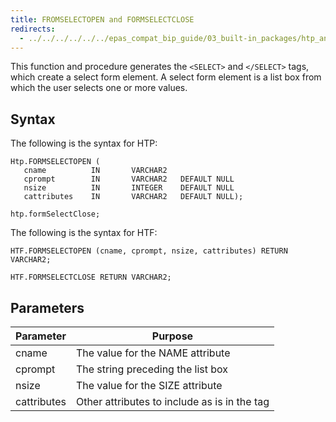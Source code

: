 ```yaml
---
title: FROMSELECTOPEN and FORMSELECTCLOSE
redirects:
  - ../../../../../../epas_compat_bip_guide/03_built-in_packages/htp_and_htf/formselectopen_and_formselectclose #generated for docs/epas/reorg-role-use-case-mode
---
```


This function and procedure generates the `<SELECT>` and `</SELECT>` tags, which create a select form element. A select form element is a list box from which the user selects one or more values. 

## Syntax

The following is the syntax for HTP:

```
Htp.FORMSELECTOPEN (
   cname          IN       VARCHAR2
   cprompt        IN       VARCHAR2   DEFAULT NULL
   nsize          IN       INTEGER    DEFAULT NULL
   cattributes    IN       VARCHAR2   DEFAULT NULL);

htp.formSelectClose;
```

The following is the syntax for HTF:

```
HTF.FORMSELECTOPEN (cname, cprompt, nsize, cattributes) RETURN VARCHAR2;

HTF.FORMSELECTCLOSE RETURN VARCHAR2;
```

## Parameters

| Parameter | Purpose  |
| --------- | -------- |
| cname | The value for the NAME attribute |
| cprompt | The string preceding the list box |
| nsize | The value for the SIZE attribute |
| cattributes | Other attributes to include as is in the tag|
